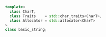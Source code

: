 ```cpp
template<
  class CharT,
  class Traits    = std::char_traits<CharT>,
  class Allocator = std::allocator<CharT>
>
class basic_string;
```